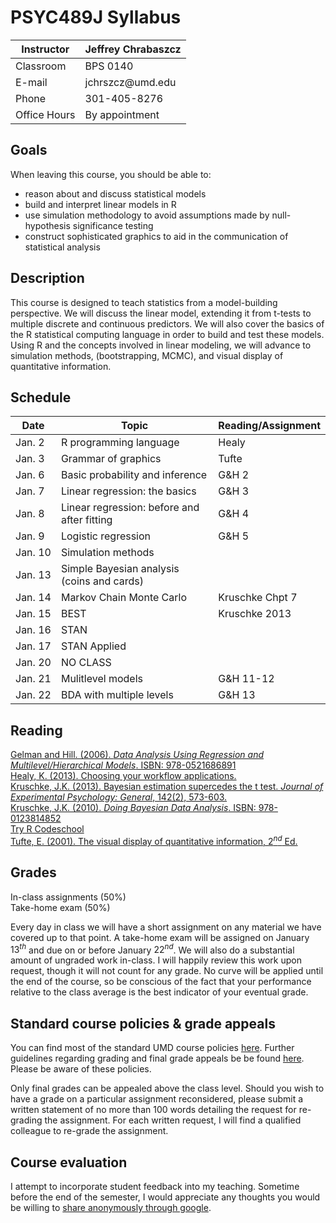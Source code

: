 PSYC489J Syllabus
=====

Instructor  | Jeffrey Chrabaszcz
------------|-------------------
Classroom   | BPS 0140
E-mail      | jchrszcz@umd.edu
Phone       | 301-405-8276
Office Hours| By appointment

Goals
-----

When leaving this course, you should be able to:

* reason about and discuss statistical models
* build and interpret linear models in R
* use simulation methodology to avoid assumptions made by null-hypothesis significance testing
* construct sophisticated graphics to aid in the communication of statistical analysis

Description
-----

This course is designed to teach statistics from a model-building perspective. We will discuss the linear model, extending it from t-tests to multiple discrete and continuous predictors. We will also cover the basics of the R statistical computing language in order to build and test these models. Using R and the concepts involved in linear modeling, we will advance to simulation methods, (bootstrapping, MCMC), and visual display of quantitative information.

Schedule
-----

Date    | Topic                                       | Reading/Assignment
--------|---------------------------------------------|-------------------
Jan. 2  | R programming language                      | Healy
Jan. 3  | Grammar of graphics                         | Tufte
Jan. 6  | Basic probability and inference             | G&H 2
Jan. 7  | Linear regression: the basics               | G&H 3
Jan. 8  | Linear regression: before and after fitting | G&H 4
Jan. 9  | Logistic regression                         | G&H 5
Jan. 10 | Simulation methods                          | 
Jan. 13 | Simple Bayesian analysis (coins and cards)  | 
Jan. 14 | Markov Chain Monte Carlo                    | Kruschke Chpt 7
Jan. 15 | BEST                                        | Kruschke 2013
Jan. 16 | STAN                                        | 
Jan. 17 | STAN Applied                                | 
Jan. 20 | NO CLASS                                    |
Jan. 21 | Mulitlevel models                           | G&H 11-12
Jan. 22 | BDA with multiple levels                    | G&H 13

Reading
-----

[Gelman and Hill. (2006). *Data Analysis Using Regression and Multilevel/Hierarchical Models*. ISBN: 978-0521686891](http://www.amazon.com/Analysis-Regression-Multilevel-Hierarchical-Models/dp/052168689X/ref=sr_1_1?ie=UTF8&qid=1386171790&sr=8-1&keywords=gelman+and+hill)  
[Healy, K. (2013). Choosing your workflow applications.](http://kieranhealy.org/files/misc/workflow-apps.pdf)  
[Kruschke, J.K. (2013). Bayesian estimation supercedes the t test. *Journal of Experimental Psychology: General*, 142(2), 573-603.](http://www.indiana.edu/~kruschke/articles/Kruschke2013JEPG.pdf)  
[Kruschke, J.K. (2010). *Doing Bayesian Data Analysis*. ISBN: 978-0123814852](http://www.amazon.com/Doing-Bayesian-Data-Analysis-Tutorial/dp/0123814855/ref=sr_1_1?ie=UTF8&qid=1386171724&sr=8-1&keywords=kruschke)  
[Try R Codeschool](http://tryr.codeschool.com/levels/1/challenges/1)  
[Tufte, E. (2001). The visual display of quantitative information, $2^{nd}$ Ed.](http://www.edwardtufte.com/tufte/books_vdqi)

Grades
-----

In-class assignments (50%)  
Take-home exam (50%)  

Every day in class we will have a short assignment on any material we have covered up to that point. A take-home exam will be assigned on January $13^{th}$ and due on or before January $22^{nd}$. We will also do a substantial amount of ungraded work in-class. I will happily review this work upon request, though it will not count for any grade. No curve will be applied until the end of the course, so be conscious of the fact that your performance relative to the class average is the best indicator of your eventual grade.

Standard course policies & grade appeals
-----

You can find most of the standard UMD course policies [here]( http://ter.ps/psycsyllabi). Further guidelines regarding grading and final grade appeals be be found [here](ter.ps/gradeappeal). Please be aware of these policies.

Only final grades can be appealed above the class level.
Should you wish to have a grade on a particular assignment reconsidered, please submit a written statement of no more than 100 words detailing the request for re-grading the assignment.
For each written request, I will find a qualified colleague to re-grade the assignment.

Course evaluation
-----

I attempt to incorporate student feedback into my teaching.
Sometime before the end of the semester, I would appreciate any thoughts you would be willing to [share anonymously through google](https://docs.google.com/forms/d/1rNid4xURRqgvCTU_FQLPyFEjM_EWYlOletRNc-PAnC8/viewform).